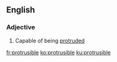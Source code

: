 ==English==

===Adjective===
{{en-adj}}

# Capable of being [[protrude]]d

[[fr:protrusible]]
[[ko:protrusible]]
[[ku:protrusible]]